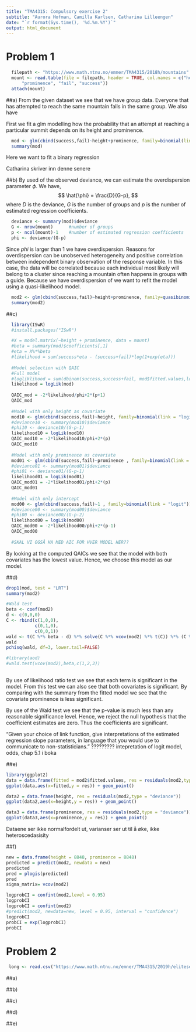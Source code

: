 ```yaml
---
title: "TMA4315: Compulsory exercise 2" 
subtitle: "Aurora Hofman, Camilla Karlsen, Catharina Lilleengen" 
date: "`r format(Sys.time(), '%d.%m.%Y')`"
output: html_document
---
```



# Problem 1

```r
  filepath <- "https://www.math.ntnu.no/emner/TMA4315/2018h/mountains"
  mount <- read.table(file = filepath, header = TRUE, col.names = c("height", 
      "prominence", "fail", "success"))
  attach(mount)
```
##a) 
From the given dataset we see that we have group data. Everyone that has attempted to reach the same mountain falls in the same group. We also have

First we fit a glm modelling how the probability that an attempt at reaching a particular summit depends on its height and prominence. 
```r
  mod <- glm(cbind(success,fail)~height+prominence, family=binomial(link = "logit"))
  summary(mod)
```
Here we want to fit a binary regression 

Catharina skriver inn denne senere

##b) 
By used of the observed deviance, we can estimate the overdispersion parameter $\phi$. We have, 
$$
  \hat{\phi} = \frac{D}{G-p}, 
$$
where $D$ is the deviance, $G$ is the number of groups and $p$ is the number of estimated regression coefficients. 
```r
  deviance <- summary(mod)$deviance
  G <- nrow(mount)      #number of groups
  p <- ncol(mount)-1    #number of estimated regression coefficients
  phi <- deviance/(G-p)
```
Since $phi$ is larger than 1 we have overdispersion. Reasons for overdispersion can be unobserved heterogeneity and positive correlation between independent binary observation of the response variable. In this case, the data will be correlated because each individual most likely will belong to a cluster since reaching a mountain often happens in groups with a guide. Because we have overdispersion of we want to refit the model using a quasi-likelihood model. 

```r
  mod2 <- glm(cbind(success,fail)~height+prominence, family=quasibinomial(link = "logit"))
  summary(mod2)
```

##c) 
```r
  library(ISwR)
  #install.packages("ISwR")

  #X = model.matrix(~height + prominence, data = mount)
  #beta = summary(mod)$coefficients[,1] 
  #eta = X%*%beta
  #likelihood = sum(success*eta - (success+fail)*log(1+exp(eta)))
  
  #Model selection with QAIC  
  #Full model
  #logliklihood = sum(dbinom(success,success+fail, mod$fitted.values,log=TRUE))
  likelihood = logLik(mod)
  
  QAIC_mod = -2*likelihood/phi+2*(p+1)
  QAIC_mod
  
  #Model with only height as covariate
  mod10 <- glm(cbind(success,fail)~height, family=binomial(link = "logit"))
  #deviance10 <- summary(mod10)$deviance
  #phi10 <- deviance10/(G-p-1)
  likelihood10 = logLik(mod10)
  QAIC_mod10 = -2*likelihood10/phi+2*(p)
  QAIC_mod10
  
  #Model with only prominence as covariate
  mod01 <- glm(cbind(success,fail)~prominence , family=binomial(link = "logit"))
  #deviance01 <- summary(mod01)$deviance
  #phi01 <- deviance01/(G-p-1)
  likelihood01 = logLik(mod01)
  QAIC_mod01 = -2*likelihood01/phi+2*(p)
  QAIC_mod01
  
  #Model with only intercept
  mod00 <- glm(cbind(success,fail)~1 , family=binomial(link = "logit"))
  #deviance00 <- summary(mod00)$deviance
  #phi00 <- deviance00/(G-p-2)
  likelihood00 = logLik(mod00)
  QAIC_mod00 = -2*likelihood00/phi+2*(p-1)
  QAIC_mod00
  
  #SKAL VI OGSÅ HA MED AIC FOR HVER MODEL HER??
```
By looking at the computed QAICs we see that the model with both covariates has the lowest value. Hence, we choose this model as our model. 

##d)
```r
drop1(mod, test = "LRT")  
summary(mod2)

#Wald test
beta <- coef(mod2)
d <- c(0,0,0)
C <- rbind(c(1,0,0),
           c(0,1,0),
           c(0,0,1))
wald <- t(C %*% beta - d) %*% solve(C %*% vcov(mod2) %*% t(C)) %*% (C %*% beta - d)
wald
pchisq(wald, df=3, lower.tail=FALSE)

#library(aod)
#wald.test(vcov(mod2),beta,c(1,2,3))
  
```
By use of likelihood ratio test we see that each term is significant in the model. From this test we can also see that both covariates is significant. By comparing with the summary from the fitted model we see that the covariate prominence is less significant. 

By use of the Wald test we see that the p-value is much less than any reasonable significance level. Hence, we reject the null hypothesis that the coefficient estimates are zero. Thus the coefficients are significant. 

"Given your choice of link function, give interpretations of the estimated regression slope parameters, in language that you would use to communicate to non-statisticians. " ?????????
intepretation of logit model, odds, chap 5.1 i boka

##e) 
```r
library(ggplot2)
data = data.frame(fitted = mod2$fitted.values, res = residuals(mod2,type = "deviance"))
ggplot(data,aes(x=fitted,y = res)) + geom_point()

data2 = data.frame(height, res = residuals(mod2,type = "deviance"))
ggplot(data2,aes(x=height,y = res)) + geom_point()

data3 = data.frame(prominence, res = residuals(mod2,type = "deviance"))
ggplot(data3,aes(x=prominence,y = res)) + geom_point()

```
Dataene ser ikke normalfordelt ut, varianser ser ut til å øke, ikke heteroscedasisity


##f) 
```r
new = data.frame(height = 8848, prominence = 8848)
predicted = predict(mod2, newdata = new)
predicted
pred = plogis(predicted)
pred
sigma_matrix= vcov(mod2)

logprobCI = confint(mod2,level = 0.95)
logprobCI
logprobCI = confint(mod2)
#predict(mod2, newdata=new, level = 0.95, interval = "confidence")
logprobCI
probCI = exp(logprobCI)
probCI
```

# Problem 2

```r
 long <- read.csv("https://www.math.ntnu.no/emner/TMA4315/2019h/eliteserie.csv")
```

##a) 

##b) 

##c) 

##d) 

##e) 









